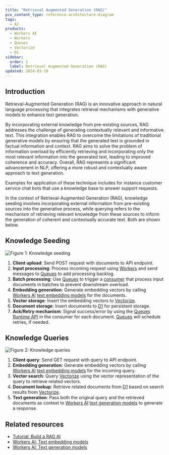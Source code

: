 ```yaml
---
title: "Retrieval Augmented Generation (RAG)"
pcx_content_type: reference-architecture-diagram
tags:
  - AI
products:
  - Workers AI
  - Workers
  - Queues
  - Vectorize
  - D1
sidebar:
  order: 1
  label: Retrieval Augmented Generation (RAG)
updated: 2024-03-18
---
```


## Introduction

Retrieval-Augmented Generation (RAG) is an innovative approach in natural language processing that integrates retrieval mechanisms with generative models to enhance text generation.

By incorporating external knowledge from pre-existing sources, RAG addresses the challenge of generating contextually relevant and informative text. This integration enables RAG to overcome the limitations of traditional generative models by ensuring that the generated text is grounded in factual information and context. RAG aims to solve the problem of information overload by efficiently retrieving and incorporating only the most relevant information into the generated text, leading to improved coherence and accuracy. Overall, RAG represents a significant advancement in NLP, offering a more robust and contextually aware approach to text generation.

Examples for application of these technique includes for instance customer service chat bots that use a knowledge base to answer support requests.

In the context of Retrieval-Augmented Generation (RAG), knowledge seeding involves incorporating external information from pre-existing sources into the generative process, while querying refers to the mechanism of retrieving relevant knowledge from these sources to inform the generation of coherent and contextually accurate text. Both are shown below.

## Knowledge Seeding

![Figure 1: Knowledge seeding](~/assets/images/reference-architecture/rag-ref-architecture-diagrams/rag-architecture-seeding.svg "Figure 1: Knowledge seeding")

1. **Client upload**: Send POST request with documents to API endpoint.
2. **Input processing**: Process incoming request using [Workers](/workers/) and send messages to [Queues](/queues/) to add processing backlog.
3. **Batch processing**: Use [Queues](/queues/) to trigger a [consumer](/queues/reference/how-queues-works/#consumers) that process input documents in batches to prevent downstream overload.
4. **Embedding generation**: Generate embedding vectors by calling [Workers AI](/workers-ai/) [text embedding models](/workers-ai/models/) for the documents.
5. **Vector storage**: Insert the embedding vectors to [Vectorize](/vectorize/).
6. **Document storage**: Insert documents to [D1](/d1/) for persistent storage.
7. **Ack/Retry mechanism**: Signal success/error by using the [Queues Runtime API](/queues/configuration/javascript-apis/#message) in the consumer for each document. [Queues](/queues/) will schedule retries, if needed.

## Knowledge Queries

![Figure 2: Knowledge queries](~/assets/images/reference-architecture/rag-ref-architecture-diagrams/rag-architecture-query.svg "Figure 2: Knowledge queries")

1. **Client query**: Send GET request with query to API endpoint.
2. **Embedding generation**: Generate embedding vectors by calling [Workers AI](/workers-ai/) [text embedding models](/workers-ai/models/) for the incoming query.
3. **Vector search**: Query [Vectorize](/vectorize/) using the vector representation of the query to retrieve related vectors.
4. **Document lookup**: Retrieve related documents from [D1](/d1/) based on search results from [Vectorize](/vectorize/).
5. **Text generation**: Pass both the original query and the retrieved documents as context to [Workers AI](/workers-ai/) [text generation models](/workers-ai/models/) to generate a response.

## Related resources

- [Tutorial: Build a RAG AI](/workers-ai/tutorials/build-a-retrieval-augmented-generation-ai/)
- [Workers AI: Text embedding models](/workers-ai/models/)
- [Workers AI: Text generation models](/workers-ai/models/)
